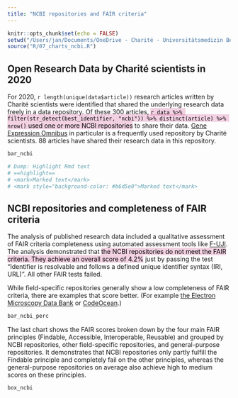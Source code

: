 ```yaml
---
title: "NCBI repositories and FAIR criteria"
---
```


```r
knitr::opts_chunk$set(echo = FALSE)
setwd("/Users/jan/Documents/OneDrive - Charité - Universitätsmedizin Berlin/_BIH/BUA-Dashboards/fair-assessment")
source("R/07_charts_ncbi.R")
```

## Open Research Data by Charité scientists in 2020

For 2020, `r length(unique(data$article))` research articles written by Charité scientists were identified that shared the underlying research data freely in a data repository. Of these 300 articles, <mark style="background-color: #c1207533;">`r data %>% filter(str_detect(best_identifier, "ncbi")) %>% distinct(article) %>% nrow()` used one or more NCBI repositories</mark> to share their data. [Gene Expression Omnibus](https://www.ncbi.nlm.nih.gov/geo/) in particular is a frequently used repository by Charité scientists. 88 articles have shared their research data in this repository.

```r
bar_ncbi

# Dump: Highlight Rmd text
# ==highlight==
# <mark>Marked text</mark>
# <mark style="background-color: #b6d5e0">Marked text</mark>
```



## NCBI repositories and completeness of FAIR criteria

The analysis of published research data included a qualitative assessment of FAIR criteria completeness using automated assessment tools like [F-UJI](https://www.f-uji.net). The analysis demonstrated that <mark style="background-color: #c1207533;">the NCBI repositories do not meet the FAIR criteria. They achieve an overall score of 4.2%</mark> just by passing the test "Identifier is resolvable and follows a defined unique identifier syntax (IRI, URL)". All other FAIR tests failed.

While field-specific repositories generally show a low completeness of FAIR criteria, there are examples that score better. (For example [the Electron Microscopy Data Bank](https://www.ebi.ac.uk/emdb/) or [CodeOcean](https://codeocean.com).)


```r
bar_ncbi_perc
```

The last chart shows the FAIR scores broken down by the four main FAIR principles (Findable, Accessible, Interoperable, Reusable) and grouped by NCBI repositories, other field-specific repositories, and general-purpose repositories. It demonstrates that NCBI repositories only partly fulfill the Findable principle and completely fail on the other principles, whereas the general-purpose repositories on average also achieve high to medium scores on these principles.

```r
box_ncbi
```

